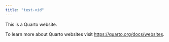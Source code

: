 ```yaml
---
title: "test-vid"
---
```


This is a Quarto website.

To learn more about Quarto websites visit <https://quarto.org/docs/websites>.
